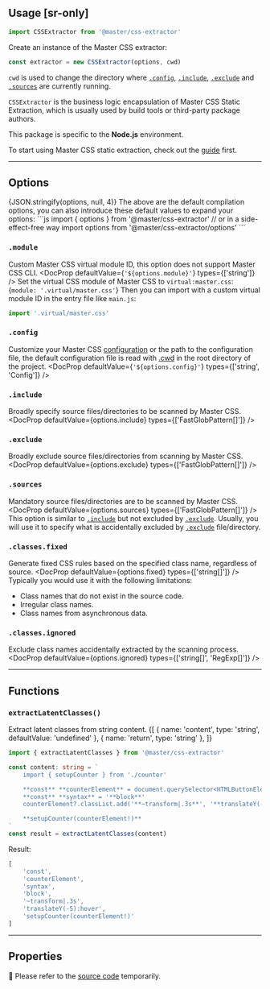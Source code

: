 ## Usage [sr-only]

```js
import CSSExtractor from '@master/css-extractor'
```
Create an instance of the Master CSS extractor:
```js
const extractor = new CSSExtractor(options, cwd)
```

`cwd` is used to change the directory where [`.config`](#config), [`.include`](#include), [`.exclude`](#exclude) and [`.sources`](#sources) are currently running.

`CSSExtractor` is the business logic encapsulation of Master CSS Static Extraction, which is usually used by build tools or third-party package authors.

This package is specific to the **Node.js** environment.

To start using Master CSS static extraction, check out the [guide](http://localhost:3000/docs/installation) first.


---


## Options
<OptionsCodes cli vite webpack>
    {JSON.stringify(options, null, 4)}
</OptionsCodes>
The above are the default compilation options, you can also introduce these default values to expand your options:
```js
import { options } from '@master/css-extractor'
// or in a side-effect-free way
import options from '@master/css-extractor/options'
```

### `.module`
Custom Master CSS virtual module ID, this option does not support Master CSS CLI.
<DocProp defaultValue={`'${options.module}'`} types={['string']} />
Set the virtual CSS module of Master CSS to `virtual:master.css`:
<OptionsCodes vite webpack addLines={[1]} number>
    {`
        module: '.virtual/master.css'
    `}
</OptionsCodes>
Then you can import with a custom virtual module ID in the entry file like `main.js`:
```js name=main.js
import '.virtual/master.css'
```

### `.config`
Customize your Master CSS [configuration](/docs/configuration) or the path to the configuration file, the default configuration file is read with [.cwd](#cwd) in the root directory of the project.
<DocProp defaultValue={`'${options.config}'`} types={['string', 'Config']} />

### `.include`
Broadly specify source files/directories to be scanned by Master CSS.
<DocProp defaultValue={options.include} types={['FastGlobPattern[]']} />

### `.exclude`
Broadly exclude source files/directories from scanning by Master CSS.
<DocProp defaultValue={options.exclude} types={['FastGlobPattern[]']} />

### `.sources`
Mandatory source files/directories are to be scanned by Master CSS.
<DocProp defaultValue={options.sources} types={['FastGlobPattern[]']} />
This option is similar to [`.include`](#include) but not excluded by [`.exclude`](#exclude). Usually, you will use it to specify what is accidentally excluded by [`.exclude`](#exclude) file/directory.

### `.classes.fixed`
Generate fixed CSS rules based on the specified class name, regardless of source.
<DocProp defaultValue={options.fixed} types={['string[]']} />
Typically you would use it with the following limitations:
- Class names that do not exist in the source code.
- Irregular class names.
- Class names from asynchronous data.

### `.classes.ignored`
Exclude class names accidentally extracted by the scanning process.
<DocProp defaultValue={options.ignored} types={['string[]', 'RegExp[]']} />

---

## Functions

### `extractLatentClasses()`
Extract latent classes from string content.
<DocFn>
    {[
        { name: 'content', type: 'string', defaultValue: 'undefined' },
        { name: 'return', type: 'string' },
    ]}
</DocFn>
```ts
import { extractLatentClasses } from '@master/css-extractor'

const content: string = `
    import { setupCounter } from './counter'

    **const** **counterElement** = document.querySelector<HTMLButtonElement>('#counter')
    **const** **syntax** = '**block**'
    counterElement?.classList.add('**~transform|.3s**', '**translateY(-5):hover**', **syntax**)

    **setupCounter(counterElement!)**
`
const result = extractLatentClasses(content)
```
Result:
```js
[
    'const',
    'counterElement',
    'syntax',
    'block',
    '~transform|.3s',
    'translateY(-5):hover',
    'setupCounter(counterElement!)'
]
```

---

## Properties
🚧 Please refer to the [source code](https://github.com/master-co/css/blob/dev/rc/packages/extractor/src/core.ts) temporarily.